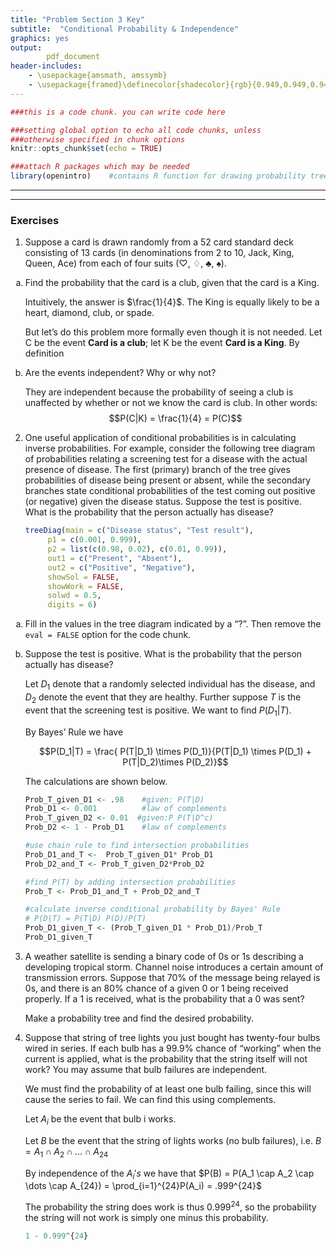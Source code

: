 ```yaml
---
title: "Problem Section 3 Key"
subtitle:  "Conditional Probability & Independence"
graphics: yes
output: 
        pdf_document
header-includes:
    - \usepackage{amsmath, amssymb}
    - \usepackage{framed}\definecolor{shadecolor}{rgb}{0.949,0.949,0.949}
---
```


```r
###this is a code chunk. you can write code here

###setting global option to echo all code chunks, unless
###otherwise specified in chunk options
knitr::opts_chunk$set(echo = TRUE)

###attach R packages which may be needed
library(openintro)    #contains R function for drawing probability tree
```


* * * 
\begin{shaded}

\textbf{Learning Outcomes}

The problems are designed to build conceptual understanding and problem-solving skills. The emphasis is on learning to find, evaluate and build confidence.
The specific tasks include: 

   - Calculate conditional probabilities
   
   - Apply Bayes' rule
   
   - Calculate probabilities for independent events
  
   - Back up and support work with relevant explanations


\end{shaded}

* * *


### Exercises 

1. Suppose a card is drawn randomly from a 52 card standard deck consisting of 13 cards (in denominations from 2 to 10, Jack, King, Queen, Ace) from each of four suits ($\heartsuit$, $\diamondsuit$, $\clubsuit$, $\spadesuit$). 

a. Find the probability that the card is a club, given that the card is a King.  

    Intuitively, the answer is $\frac{1}{4}$. The King is equally likely to be a heart, diamond, club, or spade. 
    
    But let's do this problem more formally even though it is not needed. Let C be the event **Card is a club**; let K be the event **Card is a King**. By definition
    \begin{align*}
    P(C|K) &= \frac{P(C \cap K)}{P(K)} \\
           &= \frac{P(K|C) \times P(C)}{P(K)} \tag*{chain rule}\\
           &= \frac{\frac{1}{13} \times \frac{13}{52}}{\frac{4}{52}} \\
           &= \frac{1}{4}
    \end{align*}

b. Are the events independent? Why or why not?

    They are independent because the probability of seeing a club is unaffected by whether or not we know the card is club. In other words:
    $$P(C|K) = \frac{1}{4} = P(C)$$

2. One useful application of conditional probabilities is in calculating inverse probabilities. For example, consider the following tree diagram of probabilities relating a screening test for a disease with the actual presence of disease. The first (primary) branch of the tree gives \emph{unconditional} probabilities of disease being present or absent, while the secondary branches state conditional probabilities of the test coming out positive (or negative) given the disease status. Suppose the test is positive. What is the probability that the person actually has disease? 
   

    ```r

    treeDiag(main = c("Disease status", "Test result"),
         p1 = c(0.001, 0.999),
         p2 = list(c(0.98, 0.02), c(0.01, 0.99)),
         out1 = c("Present", "Absent"),
         out2 = c("Positive", "Negative"),
         showSol = FALSE,
         showWork = FALSE,
         solwd = 0.5,
         digits = 6)

    ```
  
a. Fill in the values in the tree diagram indicated by a "?". Then remove the `eval = FALSE` option for the code chunk.  


b. Suppose the test is positive. What is the probability that the person actually has disease? 

    Let $D_1$ denote that a randomly selected individual has the disease, and $D_2$ denote the event that they are healthy. Further suppose $T$ is the event that the screening test is positive. We want to find $P(D_1|T)$.

   By Bayes' Rule we have
   
   $$P(D_1|T) = \frac{ P(T|D_1) \times P(D_1)}{P(T|D_1) \times P(D_1) + P(T|D_2)\times P(D_2)}$$

    The calculations are shown below.
   
    ```r
    Prob_T_given_D1 <- .98    #given: P(T|D)
    Prob_D1 <- 0.001          #law of complements
    Prob_T_given_D2 <- 0.01  #given:P P(T|D^c)
    Prob_D2 <- 1 - Prob_D1    #law of complements

    #use chain rule to find intersection probabilities
    Prob_D1_and_T <-  Prob_T_given_D1* Prob_D1 
    Prob_D2_and_T <- Prob_T_given_D2*Prob_D2

    #find P(T) by adding intersection probabilities 
    Prob_T <- Prob_D1_and_T + Prob_D2_and_T

    #calculate inverse conditional probability by Bayes' Rule
    # P(D|T) = P(T|D) P(D)/P(T)
    Prob_D1_given_T <- (Prob_T_given_D1 * Prob_D1)/Prob_T 
    Prob_D1_given_T
    ```
  
     

3. A weather satellite is sending a binary code of 0s or 1s describing a developing tropical storm. Channel noise introduces a certain amount of transmission errors. Suppose that 70% of the message being relayed is 0s, and there is an 80% chance of a given 0 or 1 being received properly. If a 1 is received, what is the probability that a 0 was sent?

   Make a probability tree and find the desired probability.
   
 
   
4. Suppose that string of tree lights you just bought has twenty-four bulbs wired in series. If each bulb has a 99.9% chance of “working” when the current is applied, what is the probability that the string itself will not work? You may assume that bulb failures are independent.

    We must find the probability of at least one bulb failing, since this will cause the series to fail. We can find this using complements.

    Let $A_i$ be the event that bulb i works.

    Let $B$ be the event that the string of lights works (no bulb failures), i.e. $B = A_1 \cap A_2 \cap \dots \cap A_{24}$

    By independence of the $A_i's$ we have that $P(B) = P(A_1 \cap A_2 \cap \dots \cap A_{24}) = \prod_{i=1}^{24}P(A_i) = .999^{24}$

    The probability the string does work is thus $0.999^{24}$, so the probability the string will not work is simply one minus this probability.
    
    ```r
    1 - 0.999^{24}
    
    ```



